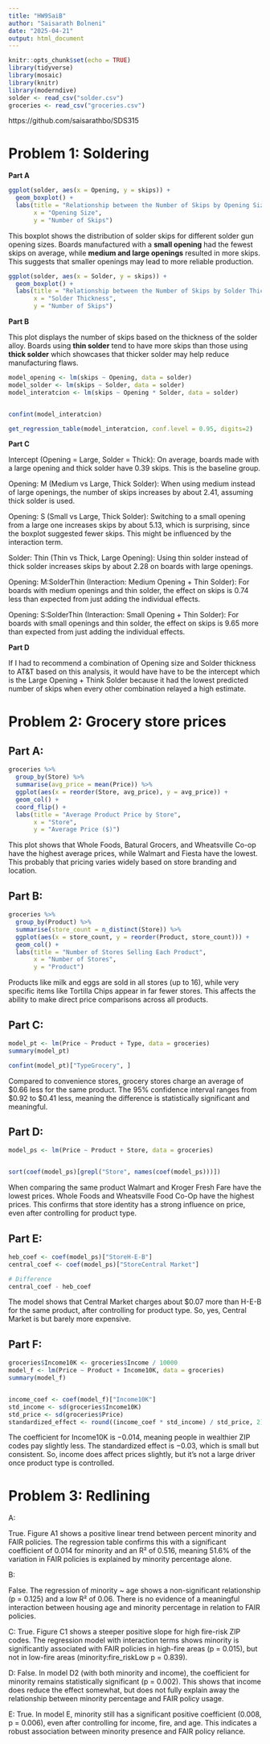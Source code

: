 ```yaml
---
title: "HW9SaiB"
author: "Saisarath Bolneni"
date: "2025-04-21"
output: html_document
---
```


```r
knitr::opts_chunk$set(echo = TRUE)
library(tidyverse)
library(mosaic)
library(knitr)
library(moderndive)
solder <- read_csv("solder.csv")
groceries <- read_csv("groceries.csv")
```
https://github.com/saisarathbo/SDS315

# Problem 1: Soldering

**Part A**

```r
ggplot(solder, aes(x = Opening, y = skips)) +
  geom_boxplot() +
  labs(title = "Relationship between the Number of Skips by Opening Size",
       x = "Opening Size",
       y = "Number of Skips")
```

This boxplot shows the distribution of solder skips for different solder gun opening sizes. Boards manufactured with a **small opening** had the fewest skips on average, while **medium and large openings** resulted in more skips. This suggests that smaller openings may lead to more reliable production.

```r
ggplot(solder, aes(x = Solder, y = skips)) +
  geom_boxplot() +
  labs(title = "Relationship between the Number of Skips by Solder Thickness",
       x = "Solder Thickness",
       y = "Number of Skips")
```

**Part B**

This plot displays the number of skips based on the thickness of the solder alloy. Boards using **thin solder** tend to have more skips than those using **thick solder** which showcases that thicker solder may help reduce manufacturing flaws.

```r
model_opening <- lm(skips ~ Opening, data = solder)
model_solder <- lm(skips ~ Solder, data = solder)
model_interatcion <- lm(skips ~ Opening * Solder, data = solder)


confint(model_interatcion)

get_regression_table(model_interatcion, conf.level = 0.95, digits=2)
```

**Part C**

Intercept (Opening = Large, Solder = Thick): On average, boards made with a large opening and thick solder have 0.39 skips. This is the baseline group.

Opening: M (Medium vs Large, Thick Solder): When using medium instead of large openings, the number of skips increases by about 2.41, assuming thick solder is used.

Opening: S (Small vs Large, Thick Solder): Switching to a small opening from a large one increases skips by about 5.13, which is surprising, since the boxplot suggested fewer skips. This might be influenced by the interaction term.

Solder: Thin (Thin vs Thick, Large Opening): Using thin solder instead of thick solder increases skips by about 2.28 on boards with large openings.

Opening: M:SolderThin (Interaction: Medium Opening + Thin Solder): For boards with medium openings and thin solder, the effect on skips is 0.74 less than expected from just adding the individual effects.

Opening: S:SolderThin (Interaction: Small Opening + Thin Solder): For boards with small openings and thin solder, the effect on skips is 9.65 more than expected from just adding the individual effects.

**Part D**

If I had to recommend a combination of Opening size and Solder thickness to AT&T based on this analysis, it would have have to be the intercept which is the Large Opening + Think Solder because it had the lowest predicted number of skips when every other combination relayed a high estimate.

# Problem 2: Grocery store prices

## Part A:

```r
groceries %>%
  group_by(Store) %>%
  summarise(avg_price = mean(Price)) %>%
  ggplot(aes(x = reorder(Store, avg_price), y = avg_price)) +
  geom_col() +
  coord_flip() +
  labs(title = "Average Product Price by Store",
       x = "Store",
       y = "Average Price ($)")
```
This plot shows that Whole Foods, Batural Grocers, and Wheatsville Co-op have the highest average prices, while Walmart and Fiesta have the lowest. This probably that pricing varies widely based on store branding and location.

## Part B:
```r
groceries %>%
  group_by(Product) %>%
  summarise(store_count = n_distinct(Store)) %>%
  ggplot(aes(x = store_count, y = reorder(Product, store_count))) +
  geom_col() +
  labs(title = "Number of Stores Selling Each Product",
       x = "Number of Stores",
       y = "Product")
```
Products like milk and eggs are sold in all stores (up to 16), while very specific items like Tortilla Chips appear in far fewer stores. This affects the ability to make direct price comparisons across all products.


## Part C:
```r
model_pt <- lm(Price ~ Product + Type, data = groceries)
summary(model_pt)

confint(model_pt)["TypeGrocery", ]

```

Compared to convenience stores, grocery stores charge an average of $0.66 less for the same product. The 95% confidence interval ranges from $0.92 to $0.41 less, meaning the difference is statistically significant and meaningful.


## Part D:
```r
model_ps <- lm(Price ~ Product + Store, data = groceries)


sort(coef(model_ps)[grepl("Store", names(coef(model_ps)))])
```

When comparing the same product Walmart and Kroger Fresh Fare have the lowest prices. Whole Foods and Wheatsville Food Co-Op have the highest prices. This confirms that store identity has a strong influence on price, even after controlling for product type.

## Part E:
```r
heb_coef <- coef(model_ps)["StoreH-E-B"]
central_coef <- coef(model_ps)["StoreCentral Market"]

# Difference
central_coef - heb_coef
```

The model shows that Central Market charges about $0.07 more than H-E-B for the same product, after controlling for product type. So, yes, Central Market is but barely more expensive.


## Part F:

```r
groceries$Income10K <- groceries$Income / 10000
model_f <- lm(Price ~ Product + Income10K, data = groceries)
summary(model_f)


income_coef <- coef(model_f)["Income10K"]
std_income <- sd(groceries$Income10K)
std_price <- sd(groceries$Price)
standardized_effect <- round((income_coef * std_income) / std_price, 2)


```


The coefficient for Income10K is −0.014, meaning people in wealthier ZIP codes pay slightly less. The standardized effect is −0.03, which is small but consistent. So, income does affect prices slightly, but it's not a large driver once product type is controlled.

# Problem 3: Redlining

A: 

True. Figure A1 shows a positive linear trend between percent minority and FAIR policies. The regression table confirms this with a significant coefficient of 0.014 for minority and an R² of 0.516, meaning 51.6% of the variation in FAIR policies is explained by minority percentage alone.

B: 

False. The regression of minority ~ age shows a non-significant relationship (p = 0.125) and a low R² of 0.06. There is no evidence of a meaningful interaction between housing age and minority percentage in relation to FAIR policies.

C:
True. Figure C1 shows a steeper positive slope for high fire-risk ZIP codes. The regression model with interaction terms shows minority is significantly associated with FAIR policies in high-fire areas (p = 0.015), but not in low-fire areas (minority:fire_riskLow p = 0.839).

D:
False. In model D2 (with both minority and income), the coefficient for minority remains statistically significant (p = 0.002). This shows that income does reduce the effect somewhat, but does not fully explain away the relationship between minority percentage and FAIR policy usage.

E: 
True. In model E, minority still has a significant positive coefficient (0.008, p = 0.006), even after controlling for income, fire, and age. This indicates a robust association between minority presence and FAIR policy reliance.

